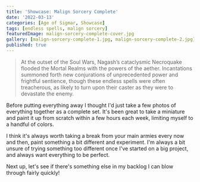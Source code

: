 ```yaml
---
title: 'Showcase: Malign Sorcery Complete'
date: '2022-03-13'
categories: [Age of Sigmar, Showcase]
tags: [endless spells, malign sorcery]
featuredImage: malign-sorcery-complete-cover.jpg
gallery: [malign-sorcery-complete-1.jpg, malign-sorcery-complete-2.jpg]
published: true
---
```


> At the outset of the Soul Wars, Nagash’s cataclysmic Necroquake flooded the Mortal Realms with the powers of the
> aether. Incantations summoned forth new conjurations of unprecedented power and frightful sentience, though these
> endless spells were often treacherous, as likely to turn upon their caster as they were to devastate the enemy.

Before putting everything away I thought I'd just take a few photos of everything together as a complete set. It's
been great to take a miniature and paint it up from scratch within a few hours each week, limiting myself to a handful
of colors.

I think it's always worth taking a break from your main armies every now and then, paint something a bit different and
experiment. I'm always a bit unsure of trying something too different once I've started on a big project, and always
want everything to be perfect.

Next up, let's see if there's something else in my backlog I can blow through fairly quickly!
